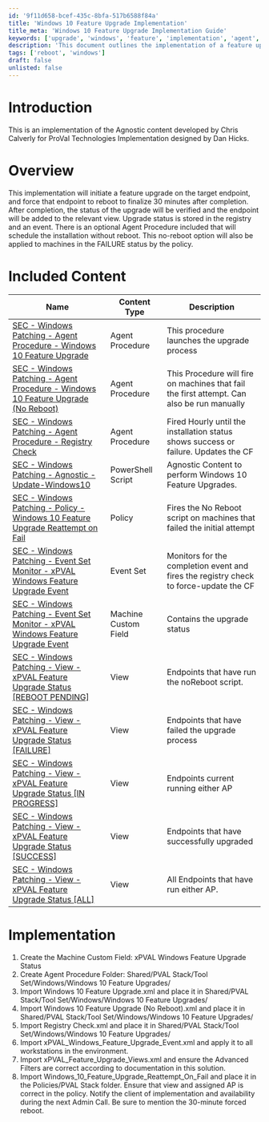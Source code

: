 ```yaml
---
id: '9f11d658-bcef-435c-8bfa-517b6588f84a'
title: 'Windows 10 Feature Upgrade Implementation'
title_meta: 'Windows 10 Feature Upgrade Implementation Guide'
keywords: ['upgrade', 'windows', 'feature', 'implementation', 'agent', 'procedure', 'registry', 'status']
description: 'This document outlines the implementation of a feature upgrade for Windows 10 endpoints, including procedures for handling reboots, monitoring upgrade status, and managing failures. It provides a comprehensive guide for setting up the necessary components to ensure a smooth upgrade process.'
tags: ['reboot', 'windows']
draft: false
unlisted: false
---
```

# Introduction
This is an implementation of the Agnostic content developed by Chris Calverly for ProVal Technologies Implementation designed by Dan Hicks.

# Overview
This implementation will initiate a feature upgrade on the target endpoint, and force that endpoint to reboot to finalize 30 minutes after completion. After completion, the status of the upgrade will be verified and the endpoint will be added to the relevant view. Upgrade status is stored in the registry and an event. There is an optional Agent Procedure included that will schedule the installation without reboot. This no-reboot option will also be applied to machines in the FAILURE status by the policy.

# Included Content

| Name                                                                                                                                                       | Content Type     | Description                                                          |
|------------------------------------------------------------------------------------------------------------------------------------------------------------|-------------------|----------------------------------------------------------------------|
| [SEC - Windows Patching - Agent Procedure - Windows 10 Feature Upgrade](https://proval.itglue.com/DOC-5078775-10784821)                                 | Agent Procedure    | This procedure launches the upgrade process                          |
| [SEC - Windows Patching - Agent Procedure - Windows 10 Feature Upgrade (No Reboot)](https://proval.itglue.com/DOC-5078775-10784812)                     | Agent Procedure    | This Procedure will fire on machines that fail the first attempt. Can also be run manually |
| [SEC - Windows Patching - Agent Procedure - Registry Check](https://proval.itglue.com/DOC-5078775-10784806)                                             | Agent Procedure    | Fired Hourly until the installation status shows success or failure. Updates the CF |
| [SEC - Windows Patching - Agnostic - Update-Windows10](https://proval.itglue.com/DOC-5078775-9447713)                                                  | PowerShell Script  | Agnostic Content to perform Windows 10 Feature Upgrades.            |
| [SEC - Windows Patching - Policy - Windows 10 Feature Upgrade Reattempt on Fail](https://proval.itglue.com/DOC-5078775-10784807)                        | Policy             | Fires the No Reboot script on machines that failed the initial attempt |
| [SEC - Windows Patching - Event Set Monitor - xPVAL Windows Feature Upgrade Event](https://proval.itglue.com/DOC-5078775-10784805)                      | Event Set          | Monitors for the completion event and fires the registry check to force-update the CF |
| [SEC - Windows Patching - Event Set Monitor - xPVAL Windows Feature Upgrade Event](https://proval.itglue.com/DOC-5078775-10784805)                      | Machine Custom Field | Contains the upgrade status                                         |
| [SEC - Windows Patching - View - xPVAL Feature Upgrade Status [REBOOT PENDING]](https://proval.itglue.com/DOC-5078775-10784804)                        | View               | Endpoints that have run the noReboot script.                       |
| [SEC - Windows Patching - View - xPVAL Feature Upgrade Status [FAILURE]](https://proval.itglue.com/DOC-5078775-10784835)                               | View               | Endpoints that have failed the upgrade process                      |
| [SEC - Windows Patching - View - xPVAL Feature Upgrade Status [IN PROGRESS]](https://proval.itglue.com/DOC-5078775-10784819)                           | View               | Endpoints current running either AP                                  |
| [SEC - Windows Patching - View - xPVAL Feature Upgrade Status [SUCCESS]](https://proval.itglue.com/DOC-5078775-10784811)                               | View               | Endpoints that have successfully upgraded                            |
| [SEC - Windows Patching - View - xPVAL Feature Upgrade Status [ALL]](https://proval.itglue.com/DOC-5078775-10784846)                                   | View               | All Endpoints that have run either AP.                              |

# Implementation
1. Create the Machine Custom Field: xPVAL Windows Feature Upgrade Status
2. Create Agent Procedure Folder: Shared/PVAL Stack/Tool Set/Windows/Windows 10 Feature Upgrades/
3. Import Windows 10 Feature Upgrade.xml and place it in Shared/PVAL Stack/Tool Set/Windows/Windows 10 Feature Upgrades/
4. Import Windows 10 Feature Upgrade (No Reboot).xml and place it in Shared/PVAL Stack/Tool Set/Windows/Windows 10 Feature Upgrades/
5. Import Registry Check.xml and place it in Shared/PVAL Stack/Tool Set/Windows/Windows 10 Feature Upgrades/
6. Import xPVAL_Windows_Feature_Upgrade_Event.xml and apply it to all workstations in the environment.
7. Import xPVAL_Feature_Upgrade_Views.xml and ensure the Advanced Filters are correct according to documentation in this solution.
8. Import Windows_10_Feature_Upgrade_Reattempt_On_Fail and place it in the Policies/PVAL Stack folder. Ensure that view and assigned AP is correct in the policy. Notify the client of implementation and availability during the next Admin Call. Be sure to mention the 30-minute forced reboot.












